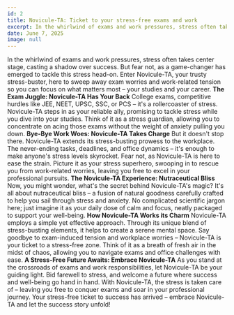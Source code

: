 ```yaml
---
id: 2
title: Novicule-TA: Ticket to your stress-free exams and work
excerpt: In the whirlwind of exams and work pressures, stress often takes center stage, casting a shadow over success.
date: June 7, 2025
image: null
---
```


In the whirlwind of exams and work pressures, stress often takes center stage, casting a shadow over success. But fear not, as a game-changer has emerged to tackle this stress head-on. Enter Novicule-TA, your trusty stress-buster, here to sweep away exam worries and work-related tension so you can focus on what matters most – your studies and your career.
**The Exam Juggle: Novicule-TA Has Your Back**
College exams, competitive hurdles like JEE, NEET, UPSC, SSC, or PCS – it's a rollercoaster of stress. Novicule-TA steps in as your reliable ally, promising to tackle stress while you dive into your studies. Think of it as a stress guardian, allowing you to concentrate on acing those exams without the weight of anxiety pulling you down.
**Bye-Bye Work Woes: Novicule-TA Takes Charge**
But it doesn't stop there. Novicule-TA extends its stress-busting prowess to the workplace. The never-ending tasks, deadlines, and office dynamics – it's enough to make anyone's stress levels skyrocket. Fear not, as Novicule-TA is here to ease the strain. Picture it as your stress superhero, swooping in to rescue you from work-related worries, leaving you free to excel in your professional pursuits.
**The Novicule-TA Experience: Nutraceutical Bliss**
Now, you might wonder, what's the secret behind Novicule-TA's magic? It's all about nutraceutical bliss – a fusion of natural goodness carefully crafted to help you sail through stress and anxiety. No complicated scientific jargon here; just imagine it as your daily dose of calm and focus, neatly packaged to support your well-being.
**How Novicule-TA Works its Charm**
Novicule-TA employs a simple yet effective approach. Through its unique blend of stress-busting elements, it helps to create a serene mental space. Say goodbye to exam-induced tension and workplace worries – Novicule-TA is your ticket to a stress-free zone. Think of it as a breath of fresh air in the midst of chaos, allowing you to navigate exams and office challenges with ease.
**A Stress-Free Future Awaits: Embrace Novicule-TA**
As you stand at the crossroads of exams and work responsibilities, let Novicule-TA be your guiding light. Bid farewell to stress, and welcome a future where success and well-being go hand in hand. With Novicule-TA, the stress is taken care of – leaving you free to conquer exams and soar in your professional journey. Your stress-free ticket to success has arrived – embrace Novicule-TA and let the success story unfold!